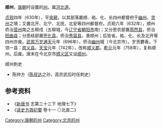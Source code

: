 '''顺州'''，[[唐朝|唐朝]]时设置的[[州|州]]。属[[河北道|河北道]]。

[[貞觀_(唐朝)|贞观]]四年（630年），平[[突厥|突厥]]，以其部落置顺、祐、化、长四州都督府于[[幽州|幽州]]、[[灵州|灵州]]之境；又置北开、北宁、北抚、北安等四州都督府。贞观六年（632年），顺州侨治[[营州|营州]]南之五柳戍（五柳城，今[[辽宁省|辽宁省]][[朝阳市|朝阳市]]南)；又分思农部置[[燕然县|燕然县]]，侨治[[阳曲县|阳曲县]]；分思结部置[[怀化县_(唐朝)|怀化县]]，侨治[[秀容县|秀容县]]，隶顺州；后皆省。祐、化、长及北开等四州亦废。[[武周|武周]][[万岁通天|万岁通天]]元年（696年），侨治[[幽州|幽州]]城（今北京市）。岁贡麝香。下领一县：[[宾义县|宾义县]]。[[天宝_(唐朝)|天宝]]元年（742年），改称[[顺义郡|顺义郡]]。[[乾元_(唐朝)|乾元]]元年（758年），复称顺州。后废。唐末在今北京市[[顺义区|顺义区]]又设[[顺州_(唐朝)|顺州]]。
;顺州刺史
* 陈仲方（[[陈叔达|陈叔达]]之孙，高宗武后时任刺史）
== 参考资料 ==
*《[[新唐书|新唐书]] 志第三十三下 地理七下》
*《[[读史方舆纪要|读史方舆纪要]] 卷十一 ◎北直二》

{{唐朝行政區劃|nocat}}
{{唐朝行政区划小作品}}
[[Category:唐朝的州|Category:唐朝的州]]
[[Category:北京的州|Category:北京的州]]